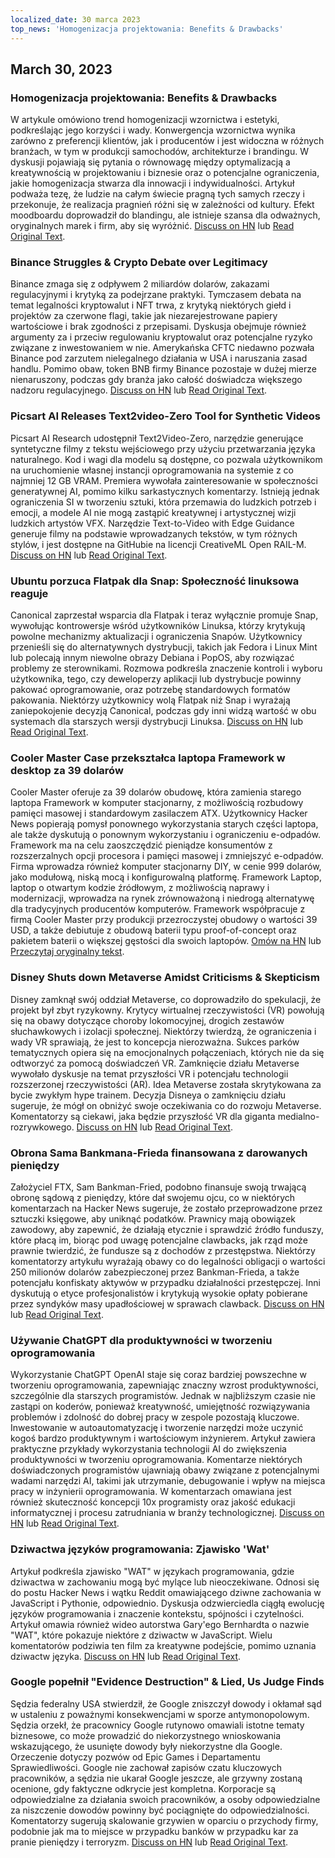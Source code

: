 ```yaml
---
localized_date: 30 marca 2023
top_news: 'Homogenizacja projektowania: Benefits & Drawbacks'
---
```




<CallToAction />

<Steps>

## March 30, 2023

### Homogenizacja projektowania: Benefits & Drawbacks

W artykule omówiono trend homogenizacji wzornictwa i estetyki, podkreślając jego korzyści i wady. Konwergencja wzornictwa wynika zarówno z preferencji klientów, jak i producentów i jest widoczna w różnych branżach, w tym w produkcji samochodów, architekturze i brandingu. W dyskusji pojawiają się pytania o równowagę między optymalizacją a kreatywnością w projektowaniu i biznesie oraz o potencjalne ograniczenia, jakie homogenizacja stwarza dla innowacji i indywidualności. Artykuł podważa tezę, że ludzie na całym świecie pragną tych samych rzeczy i przekonuje, że realizacja pragnień różni się w zależności od kultury. Efekt moodboardu doprowadził do blandingu, ale istnieje szansa dla odważnych, oryginalnych marek i firm, aby się wyróżnić.
[Discuss on HN](http://news.ycombinator.com/item?id=35355703) lub [Read Original Text](https://www.alexmurrell.co.uk/articles/the-age-of-average).

### Binance Struggles & Crypto Debate over Legitimacy

Binance zmaga się z odpływem 2 miliardów dolarów, zakazami regulacyjnymi i krytyką za podejrzane praktyki. Tymczasem debata na temat legalności kryptowalut i NFT trwa, z krytyką niektórych giełd i projektów za czerwone flagi, takie jak niezarejestrowane papiery wartościowe i brak zgodności z przepisami. Dyskusja obejmuje również argumenty za i przeciw regulowaniu kryptowalut oraz potencjalne ryzyko związane z inwestowaniem w nie. Amerykańska CFTC niedawno pozwała Binance pod zarzutem nielegalnego działania w USA i naruszania zasad handlu. Pomimo obaw, token BNB firmy Binance pozostaje w dużej mierze nienaruszony, podczas gdy branża jako całość doświadcza większego nadzoru regulacyjnego.
[Discuss on HN](http://news.ycombinator.com/item?id=35351805) lub [Read Original Text](https://www.wsj.com/articles/binance-sees-2-billion-in-outflows-as-troubles-compound-9a136e21).

### Picsart AI Releases Text2video-Zero Tool for Synthetic Videos

Picsart AI Research udostępnił Text2Video-Zero, narzędzie generujące syntetyczne filmy z tekstu wejściowego przy użyciu przetwarzania języka naturalnego. Kod i wagi dla modelu są dostępne, co pozwala użytkownikom na uruchomienie własnej instancji oprogramowania na systemie z co najmniej 12 GB VRAM. Premiera wywołała zainteresowanie w społeczności generatywnej AI, pomimo kilku sarkastycznych komentarzy. Istnieją jednak ograniczenia SI w tworzeniu sztuki, która przemawia do ludzkich potrzeb i emocji, a modele AI nie mogą zastąpić kreatywnej i artystycznej wizji ludzkich artystów VFX. Narzędzie Text-to-Video with Edge Guidance generuje filmy na podstawie wprowadzanych tekstów, w tym różnych stylów, i jest dostępne na GitHubie na licencji CreativeML Open RAIL-M.
[Discuss on HN](http://news.ycombinator.com/item?id=35352452) lub [Read Original Text](https://github.com/Picsart-AI-Research/Text2Video-Zero).

### Ubuntu porzuca Flatpak dla Snap: Społeczność linuksowa reaguje

Canonical zaprzestał wsparcia dla Flatpak i teraz wyłącznie promuje Snap, wywołując kontrowersje wśród użytkowników Linuksa, którzy krytykują powolne mechanizmy aktualizacji i ograniczenia Snapów. Użytkownicy przenieśli się do alternatywnych dystrybucji, takich jak Fedora i Linux Mint lub polecają innym niewolne obrazy Debiana i PopOS, aby rozwiązać problemy ze sterownikami. Rozmowa podkreśla znaczenie kontroli i wyboru użytkownika, tego, czy deweloperzy aplikacji lub dystrybucje powinny pakować oprogramowanie, oraz potrzebę standardowych formatów pakowania. Niektórzy użytkownicy wolą Flatpak niż Snap i wyrażają zaniepokojenie decyzją Canonical, podczas gdy inni widzą wartość w obu systemach dla starszych wersji dystrybucji Linuksa.
[Discuss on HN](http://news.ycombinator.com/item?id=35354729) lub [Read Original Text](https://lwn.net/SubscriberLink/927262/6adb2350e2b0d2ce/).

### Cooler Master Case przekształca laptopa Framework w desktop za 39 dolarów

Cooler Master oferuje za 39 dolarów obudowę, która zamienia starego laptopa Framework w komputer stacjonarny, z możliwością rozbudowy pamięci masowej i standardowym zasilaczem ATX. Użytkownicy Hacker News popierają pomysł ponownego wykorzystania starych części laptopa, ale także dyskutują o ponownym wykorzystaniu i ograniczeniu e-odpadów. Framework ma na celu zaoszczędzić pieniądze konsumentów z rozszerzalnych opcji procesora i pamięci masowej i zmniejszyć e-odpadów. Firma wprowadza również komputer stacjonarny DIY, w cenie 999 dolarów, jako modułową, niską mocą i konfigurowalną platformę. Framework Laptop, laptop o otwartym kodzie źródłowym, z możliwością naprawy i modernizacji, wprowadza na rynek zrównoważoną i niedrogą alternatywę dla tradycyjnych producentów komputerów. Framework współpracuje z firmą Cooler Master przy produkcji przezroczystej obudowy o wartości 39 USD, a także debiutuje z obudową baterii typu proof-of-concept oraz pakietem baterii o większej gęstości dla swoich laptopów.
[Omów na HN](http://news.ycombinator.com/item?id=35350288) lub [Przeczytaj oryginalny tekst](https://www.theverge.com/2023/3/23/23652939/framework-cooler-master-sff-pc-case).

### Disney Shuts down Metaverse Amidst Criticisms & Skepticism

Disney zamknął swój oddział Metaverse, co doprowadziło do spekulacji, że projekt był zbyt ryzykowny. Krytycy wirtualnej rzeczywistości (VR) powołują się na obawy dotyczące choroby lokomocyjnej, drogich zestawów słuchawkowych i izolacji społecznej. Niektórzy twierdzą, że ograniczenia i wady VR sprawiają, że jest to koncepcja nierozważna. Sukces parków tematycznych opiera się na emocjonalnych połączeniach, których nie da się odtworzyć za pomocą doświadczeń VR. Zamknięcie działu Metaverse wywołało dyskusje na temat przyszłości VR i potencjału technologii rozszerzonej rzeczywistości (AR). Idea Metaverse została skrytykowana za bycie zwykłym hype trainem. Decyzja Disneya o zamknięciu działu sugeruje, że mógł on obniżyć swoje oczekiwania co do rozwoju Metaverse. Komentatorzy są ciekawi, jaka będzie przyszłość VR dla giganta medialno-rozrywkowego.
[Discuss on HN](http://news.ycombinator.com/item?id=35350952) lub [Read Original Text](https://www.wsj.com/articles/disney-eliminates-its-metaverse-division-as-part-of-companys-layoffs-plan-94b03650).

### Obrona Sama Bankmana-Frieda finansowana z darowanych pieniędzy

Założyciel FTX, Sam Bankman-Fried, podobno finansuje swoją trwającą obronę sądową z pieniędzy, które dał swojemu ojcu, co w niektórych komentarzach na Hacker News sugeruje, że zostało przeprowadzone przez sztuczki księgowe, aby uniknąć podatków. Prawnicy mają obowiązek zawodowy, aby zapewnić, że działają etycznie i sprawdzić źródło funduszy, które płacą im, biorąc pod uwagę potencjalne clawbacks, jak rząd może prawnie twierdzić, że fundusze są z dochodów z przestępstwa. Niektórzy komentatorzy artykułu wyrażają obawy co do legalności obligacji o wartości 250 milionów dolarów zabezpieczonej przez Bankman-Frieda, a także potencjału konfiskaty aktywów w przypadku działalności przestępczej. Inni dyskutują o etyce profesjonalistów i krytykują wysokie opłaty pobierane przez syndyków masy upadłościowej w sprawach clawback.
[Discuss on HN](http://news.ycombinator.com/item?id=35358698) lub [Read Original Text](https://www.forbes.com/sites/sarahemerson/2023/03/29/sam-bankman-fried-legal-fees-funded-by-alameda-money-gifted-to-father-joe-bankman/).

### Używanie ChatGPT dla produktywności w tworzeniu oprogramowania

Wykorzystanie ChatGPT OpenAI staje się coraz bardziej powszechne w tworzeniu oprogramowania, zapewniając znaczny wzrost produktywności, szczególnie dla starszych programistów. Jednak w najbliższym czasie nie zastąpi on koderów, ponieważ kreatywność, umiejętność rozwiązywania problemów i zdolność do dobrej pracy w zespole pozostają kluczowe. Inwestowanie w autoautomatyzację i tworzenie narzędzi może uczynić kogoś bardzo produktywnym i wartościowym inżynierem. Artykuł zawiera praktyczne przykłady wykorzystania technologii AI do zwiększenia produktywności w tworzeniu oprogramowania. Komentarze niektórych doświadczonych programistów ujawniają obawy związane z potencjalnymi wadami narzędzi AI, takimi jak utrzymanie, debugowanie i wpływ na miejsca pracy w inżynierii oprogramowania. W komentarzach omawiana jest również skuteczność koncepcji 10x programisty oraz jakość edukacji informatycznej i procesu zatrudniania w branży technologicznej.
[Discuss on HN](http://news.ycombinator.com/item?id=35356054) lub [Read Original Text](https://kadekillary.work/posts/1000x-eng/).

### Dziwactwa języków programowania: Zjawisko 'Wat'

Artykuł podkreśla zjawisko "WAT" w językach programowania, gdzie dziwactwa w zachowaniu mogą być mylące lub nieoczekiwane. Odnosi się do postu Hacker News i wątku Reddit omawiającego dziwne zachowania w JavaScript i Pythonie, odpowiednio. Dyskusja odzwierciedla ciągłą ewolucję języków programowania i znaczenie kontekstu, spójności i czytelności. Artykuł omawia również wideo autorstwa Gary'ego Bernhardta o nazwie "WAT", które pokazuje niektóre z dziwactw w JavaScript. Wielu komentatorów podziwia ten film za kreatywne podejście, pomimo uznania dziwactw języka.
[Discuss on HN](http://news.ycombinator.com/item?id=35363044) lub [Read Original Text](https://www.destroyallsoftware.com/talks/wat).

### Google popełnił "Evidence Destruction" & Lied, Us Judge Finds

Sędzia federalny USA stwierdził, że Google zniszczył dowody i okłamał sąd w ustaleniu z poważnymi konsekwencjami w sporze antymonopolowym. Sędzia orzekł, że pracownicy Google rutynowo omawiali istotne tematy biznesowe, co może prowadzić do niekorzystnego wnioskowania wskazującego, że usunięte dowody były niekorzystne dla Google. Orzeczenie dotyczy pozwów od Epic Games i Departamentu Sprawiedliwości. Google nie zachował zapisów czatu kluczowych pracowników, a sędzia nie ukarał Google jeszcze, ale grzywny zostaną ocenione, gdy faktyczne odkrycie jest kompletna. Korporacje są odpowiedzialne za działania swoich pracowników, a osoby odpowiedzialne za niszczenie dowodów powinny być pociągnięte do odpowiedzialności. Komentatorzy sugerują skalowanie grzywien w oparciu o przychody firmy, podobnie jak ma to miejsce w przypadku banków w przypadku kar za pranie pieniędzy i terroryzm.
[Discuss on HN](http://news.ycombinator.com/item?id=35363095) lub [Read Original Text](https://storage.courtlistener.com/recap/gov.uscourts.cand.373179/gov.uscourts.cand.373179.469.0.pdf).

</Steps>
